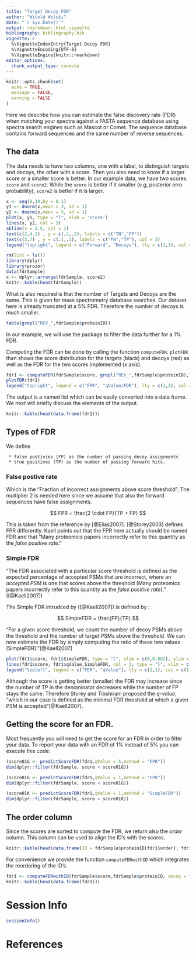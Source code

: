 ```yaml
---
title: "Target Decoy FDR"
author: "Witold Wolski"
date: "`r Sys.Date()`"
output: rmarkdown::html_vignette
bibliography: bibliography.bib
vignette: >
  %\VignetteIndexEntry{Target Decoy FDR}
  %\VignetteEncoding{UTF-8}
  %\VignetteEngine{knitr::rmarkdown}
editor_options: 
  chunk_output_type: console
---
```


<!--
%\VignetteEngine{knitr::rmarkdown}
%\VignetteIndexEntry{Target Decoy FDR}
-->


```r
knitr::opts_chunk$set(
  echo = TRUE,
  message = FALSE,
  warning = FALSE
)
```

Here we describe how you can estimate the false discovery rate (FDR) when matching your spectra against a FASTA sequence database using spectra search engines such as Mascot or Comet. The sequence database contains forward sequences and the same number of reverse sequences.

## The data

The data needs to have two columns, one with a label, to distinguish targets and decoys, the other with a score. Then you also need to know if a larger score or a smaller score is better.
In our example data, we have two scores: `score` and `score2`. While the `score` is better if it smaller (e.g, posterior erro probability), `score2` is better if it is larger.


```r
x <- seq(0,10,by = 0.1)
y1 <- dnorm(x,mean = 3, sd = 1)
y2 <- dnorm(x,mean = 5, sd = 1)
plot(x, y1, type = "l", xlab = 'score')
lines(x, y2, col = 3)
abline(v = 3.5, col = 2)
text(c(2,4.2) , y = c(.2,.2), labels = c("TN","FP"))
text(c(3,7) , y = c(.1,.1), labels = c("FN","TP"), col = 3)
legend("topright", legend = c("Forward", "Decoys"), lty = c(1,1), col = c(3,1))

```


```r
rm(list = ls())
library(dplyr)
library(prozor)
data(fdrSample)
x <- dplyr::arrange(fdrSample, score2)
knitr::kable(head(fdrSample))

```


What is also required is that the number of Targets and Decoys are the same. This is given for mass spectrometry database searches. Our dataset here is already truncated at a 5% FDR. Therefore the number of decoys is much smaller.


```r
table(grepl("REV_",fdrSample$proteinID))
```

In our example, we will use the package to filter the data further for a 1% FDR.

Computing the FDR can be done by calling the function `computeFDR`. `plotFDR` than shows the score distribution for the targets (black) and decoys (red) as well as the FDR for the two scores implemented (x axis).

```r
fdr1 <- computeFDR(fdrSample$score, grepl("REV_",fdrSample$proteinID),larger_better = FALSE)
plotFDR(fdr1)
legend("topright", legend = c("FPR", "qValue/FDR"), lty = c(1,1), col = c(4,3))

```

The output is a named list which can be easily converted into a data frame. We next will briefly discuss the elements of the output.

```r
knitr::kable(head(data.frame(fdr1)))
```


## Types of FDR

We define 

     * false postivies (FP) as the number of passing decoy assignments
     * true positives (TP) as the number of passing forward hits.

### False postive rate

Which is the "Fraction of incorrect assignments above score threshold". The multiplier 2 is needed here since we assume that also the forward sequences have false assignments.


$$
FPR = \frac{2 \cdot FP}{TP + FP}
$$

This is taken from the reference by [@Elias2007].  [@Storey2003] defines FPR differently. Kaell points out that the FPR here actually should be named FDR and that "Many proteomics papers incorrectly refer to this quantity as the _false positive rate_." 


### Simple FDR

"The FDR associated with a particular score threshold is defined as the expected
percentage of accepted PSMs that are incorrect, where an
_accepted PSM_ is one that scores above the threshold (Many
proteomics papers incorrectly refer to this quantity as the _false positive rate_)." ([@Kaell2007])


The Simple FDR intrudced by ([@Kaell2007]) is defined by :
    

$$
SimpleFDR =  \frac{FP}{TP}
$$

"For a given score threshold, we count the number of decoy PSMs above the threshold and the
number of target PSMs above the threshold. We can now estimate the FDR by simply computing the ratio of these two values (SimpleFDR)."[@Kaell2007]




```r
plot(fdr1$score, fdr1$SimpleFDR, type = "l", xlim = c(0,0.002), ylim = c(0,0.0005))
lines(fdr1$score, fdr1$qValue_SimpleFDR, col = 3, type = "l", xlim = c(0,0.002), ylim = c(-0.002,0))
legend("topleft", legend = c("FDR", "qValue"), lty = c(1,1), col = c(1,3))

```

Although the score is getting better (smaller) the FDR may increase since the number of TP in the denominator decreases while the number of FP stays the same. Therefore Storey and Tibshirani proposed the _q-value_, "which in our case is defined as the minimal FDR threshold at which a given PSM is accepted"[@Kaell2007].

## Getting the score for an FDR.

Most frequently you will need to get the score for an FDR in order to filter your data. To report your data with an FDR of 1% instead of 5% you can execute this code:

```r

(score01G <- predictScoreFDR(fdr1,qValue = 5,method = "FPR"))
dim(dplyr::filter(fdrSample, score < score01G))

(score01G <- predictScoreFDR(fdr1,qValue = 1,method = "FPR"))
dim(dplyr::filter(fdrSample, score < score01G))

(score01K <- predictScoreFDR(fdr1,qValue = 1,method = "SimpleFDR"))
dim(dplyr::filter(fdrSample, score < score01K))

```

## The order column

Since the scores are sorted to compute the FDR, we return also the _order_ column.
This column can be used to align the ID's with the scores.

```r
knitr::kable(head(data.frame(ID = fdrSample$proteinID[fdr1$order], fdr1)))
```

For convenience we provide the function `computeFDRwithID` which integrates the reordering of the ID's.

```r
fdr1 <- computeFDRwithID(fdrSample$score,fdrSample$proteinID, decoy = "REV_",larger_better = FALSE)
knitr::kable(head(data.frame(fdr1)))
```

# Session Info

```r
sessionInfo()
```

# References



